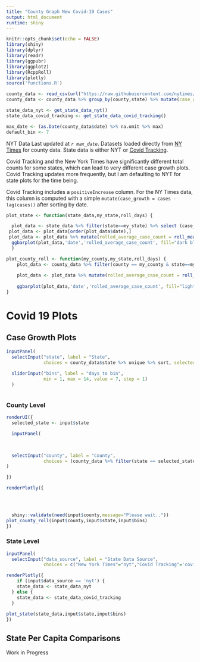 ```yaml
---
title: "County Graph New Covid-19 Cases"
output: html_document
runtime: shiny
---
```


```r
knitr::opts_chunk$set(echo = FALSE)
library(shiny)
library(dplyr)
library(readr)
library(ggpubr)
library(ggplot2)
library(RcppRoll)
library(plotly)
source('functions.R')
```

```r


county_data <- read_csv(url("https://raw.githubusercontent.com/nytimes/covid-19-data/master/us-counties.csv"))
county_data <- county_data %>% group_by(county,state) %>% mutate(case_growth = cases - lag(cases))

state_data_nyt <- get_state_data_nyt()
state_data_covid_tracking <- get_state_data_covid_tracking()

max_date <- (as.Date(county_data$date) %>% na.omit %>% max)
default_bin <- 7
```

NYT Data Last updated at *`r max_date`*. Datasets loaded directly from [NY Times](https://github.com/nytimes/covid-19-data) for county data. State data is either NYT or [Covid Tracking](https://covidtracking.com/api).

Covid Tracking and the New York Times have significantly different total counts for some states, which can lead to very different case growth plots. Covid Tracking updates more frequently, but I am defaulting to NYT for state plots for the time being.

Covid Tracking includes a `positiveIncrease` column. For the NY Times data, this column is computed with a simple `mutate(case_growth = cases - lag(cases))` after sorting by date.

```r

plot_state <- function(state_data,my_state,roll_days) {

  plot_data <- state_data %>% filter(state==my_state) %>% select (case_growth,state,date) %>% na.omit
 plot_data <- plot_data[order(plot_data$date),]
 plot_data <- plot_data %>% mutate(rolled_average_case_count = roll_mean(case_growth,roll_days,na.rm=TRUE,align ='right',fill=NA)) %>% select(date,rolled_average_case_count) %>% na.omit
  ggbarplot(plot_data,'date','rolled_average_case_count', fill="dark blue",ggtheme = theme_minimal(),ylab='New Cases',xlab='Date',title=paste("All",my_state)) + theme(text = element_text(size=12))
  }

plot_county_roll <- function(my_county,my_state,roll_days) {
    plot_data <- county_data %>% filter(county == my_county & state==my_state) %>% na.omit
    
    plot_data <- plot_data %>% mutate(rolled_average_case_count = roll_mean(case_growth,roll_days,na.rm=TRUE,align ='right',fill=NA)) %>% na.omit
    
    ggbarplot(plot_data,'date','rolled_average_case_count', fill="light blue",ggtheme = theme_minimal(),ylab='New Cases',xlab='Date',title = paste(my_county,my_state,sep=", ") ) + theme(text = element_text(size=12))
}
```

# Covid 19 Plots {.tabset}

## Case Growth Plots {.tabset}


```r


inputPanel(
  selectInput("state", label = "State",
              choices = county_data$state %>% unique %>% sort, selected = 'Virginia'),
  
  sliderInput("bins", label = "days to bin",
              min = 1, max = 14, value = 7, step = 1)
  )



```

### County Level

```r

renderUI({
  selected_state <- input$state

  inputPanel(

  
  
  selectInput("county", label = "County",
              choices = (county_data %>% filter(state == selected_state))$county %>% unique %>% sort, selected = 'Henrico')
)

})

renderPlotly({
  
  


  shiny::validate(need(input$county,message="Please wait.."))
plot_county_roll(input$county,input$state,input$bins)
})

```

### State Level
``` r

inputPanel(
  selectInput("data_source", label = "State Data Source",
              choices = c("New York Times"="nyt","Covid Tracking"='covid_tracking'), selected = 'nyt'))

renderPlotly({
    if (input$data_source == 'nyt') {
    state_data <- state_data_nyt
  } else {
    state_data <- state_data_covid_tracking
  }
  
plot_state(state_data,input$state,input$bins)
})

```

## State Per Capita Comparisons

Work in Progress

